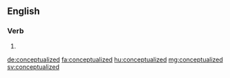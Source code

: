 ==English==

===Verb===
{{head|en}}

# {{en-past of|conceptualize}}

[[de:conceptualized]]
[[fa:conceptualized]]
[[hu:conceptualized]]
[[mg:conceptualized]]
[[sv:conceptualized]]